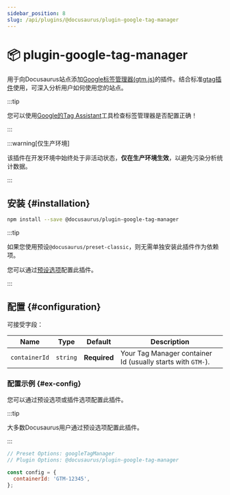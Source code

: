 ```yaml
---
sidebar_position: 8
slug: /api/plugins/@docusaurus/plugin-google-tag-manager
---
```


# 📦 plugin-google-tag-manager


用于向Docusaurus站点添加[Google标签管理器(gtm.js)](https://developers.google.com/tag-platform/tag-manager)的插件。结合标准[gtag插件](./plugin-google-gtag.mdx)使用，可深入分析用户如何使用您的站点。

:::tip

您可以使用[Google的Tag Assistant](https://tagassistant.google.com/)工具检查标签管理器是否配置正确！

:::

:::warning[仅生产环境]

该插件在开发环境中始终处于非活动状态，**仅在生产环境生效**，以避免污染分析统计数据。

:::

## 安装 {#installation}

```bash npm2yarn
npm install --save @docusaurus/plugin-google-tag-manager
```

:::tip

如果您使用预设`@docusaurus/preset-classic`，则无需单独安装此插件作为依赖项。

您可以通过[预设选项](../../using-plugins.mdx#docusauruspreset-classic)配置此插件。

:::

## 配置 {#configuration}

可接受字段：

<APITable>

| Name | Type | Default | Description |
| --- | --- | --- | --- |
| `containerId` | `string` | **Required** | Your Tag Manager container Id (usually starts with `GTM-`). |

</APITable>

### 配置示例 {#ex-config}

您可以通过预设选项或插件选项配置此插件。

:::tip

大多数Docusaurus用户通过预设选项配置此插件。

:::

```js config-tabs
// Preset Options: googleTagManager
// Plugin Options: @docusaurus/plugin-google-tag-manager

const config = {
  containerId: 'GTM-12345',
};
```